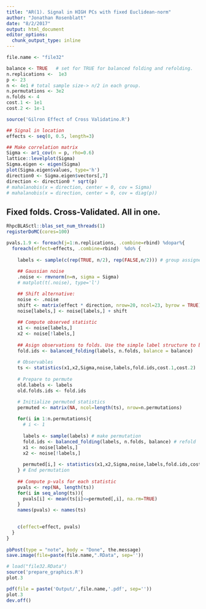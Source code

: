 ```yaml
---
title: "AR(1). Signal in HIGH PCs with fixed Euclidean-norm"
author: "Jonathan Rosenblatt"
date: "8/2/2017"
output: html_document
editor_options: 
  chunk_output_type: inline
---
```




```r
file.name <- "file32"

balance <- TRUE   # set for TRUE for balanced folding and refolding.
n.replications <-  1e3
p <- 23
n <- 4e1 # total sample size-> n/2 in each group.
n.permutations <- 3e2
n.folds <- 4
cost.1 <- 1e1
cost.2 <- 1e-1

source('Gilron Effect of Cross Validatino.R')

## Signal in location
effects <- seq(0, 0.5, length=3) 

## Make correlation matrix
Sigma <- ar1_cov(n = p, rho=0.6)
lattice::levelplot(Sigma)
Sigma.eigen <- eigen(Sigma)
plot(Sigma.eigen$values, type='h')
direction0 <- Sigma.eigen$vectors[,7] 
direction <- direction0 * sqrt(p)
# mahalanobis(x = direction, center = 0, cov = Sigma)
# mahalanobis(x = direction, center = 0, cov = diag(p))
```


## Fixed folds. Cross-Validated. All in one.
```r
RhpcBLASctl::blas_set_num_threads(1)
registerDoMC(cores=100)
```


```r
pvals.1.9 <- foreach(j=1:n.replications, .combine=rbind) %dopar%{
  foreach(effect=effects, .combine=rbind)  %do% {
    
    labels <- sample(c(rep(TRUE, n/2), rep(FALSE,n/2))) # group assignemt labels
    
    ## Gaussian noise
    .noise <- rmvnorm(n=n, sigma = Sigma)
    # matplot(t(.noise), type='l')

    ## Shift alternative:
    noise <- .noise
    shift <- matrix(effect * direction, nrow=20, ncol=23, byrow = TRUE)
    noise[labels,] <- noise[labels,] + shift
    
    ## Compute observed statistic
    x1 <- noise[labels,]
    x2 <- noise[!labels,]
    
    ## Asign observations to folds. Use the simple label structure to balance folds.
    fold.ids <- balanced_folding(labels, n.folds, balance = balance)
    
    # Observables 
    ts <- statistics(x1,x2,Sigma,noise,labels,fold.ids,cost.1,cost.2)
    
    # Prepare to permute
    old.labels <- labels
    old.folds.ids <- fold.ids

    # Initialize permuted statistics
    permuted <- matrix(NA, ncol=length(ts), nrow=n.permutations)
    
    for(i in 1:n.permutations){
      # i <- 1
      
      labels <- sample(labels) # make permutation
      fold.ids <- balanced_folding(labels, n.folds, balance) # refold
      x1 <- noise[labels,]
      x2 <- noise[!labels,]
      
      permuted[i,] <- statistics(x1,x2,Sigma,noise,labels,fold.ids,cost.1,cost.2)
    } # End permutation
    
    ## Compute p-vals for each statistic
    pvals <- rep(NA, length(ts))
    for(i in seq_along(ts)){
      pvals[i] <- mean(ts[i]<=permuted[,i], na.rm=TRUE)
    }
    names(pvals) <- names(ts)

    
    c(effect=effect, pvals) 
  }
} 
  
pbPost(type = "note", body = "Done", the.message)
save.image(file=paste(file.name,".RData", sep=''))
```



```r
# load("file32.RData")
source('prepare_graphics.R')
plot.3
```


```r
pdf(file = paste('Output/',file.name,'.pdf', sep=''))
plot.3
dev.off()
```


